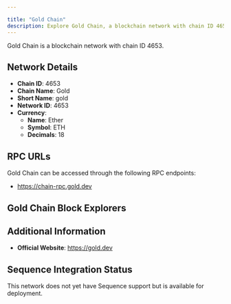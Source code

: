 ```yaml
---

title: "Gold Chain"
description: Explore Gold Chain, a blockchain network with chain ID 4653. Learn about its native currency, Ether, and how to interact with the network.
---
```




Gold Chain is a blockchain network with chain ID 4653.

## Network Details

- **Chain ID**: 4653
- **Chain Name**: Gold
- **Short Name**: gold
- **Network ID**: 4653
- **Currency**: 
  - **Name**: Ether
  - **Symbol**: ETH
  - **Decimals**: 18

## RPC URLs

Gold Chain can be accessed through the following RPC endpoints:

- https://chain-rpc.gold.dev

## Gold Chain Block Explorers



## Additional Information

- **Official Website**: https://gold.dev

## Sequence Integration Status

This network does not yet have Sequence support but is available for deployment.
